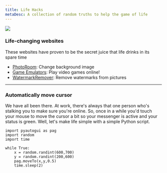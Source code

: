 ---
title: Life Hacks
metaDesc: A collection of random truths to help the game of life
---

<img src="/images/life-hacks.jpeg" />

### Life-changing websites

These websites have proven to be the secret juice that life drinks in its spare time

- [PhotoRoom](https://app.photoroom.com/create): Change background image
- [Game Emulators](https://emulatorgames.online/): Play video games online!
- [WatermarkRemover](https://www.watermarkremover.io/): Remove watermarks from pictures

---

### Automatically move cursor

We have all been there. At work, there's always that one person who's stalking you to make sure you're online. So, once in a while you'd touch your mouse to move the cursor a bit so your messenger is active and your status is green. Well, let's make life simple with a simple Python script.

```
import pyautogui as pag
import random
import time

while True:
	x = random.randint(600,700)
	y = random.randint(200,600)
	pag.moveTo(x,y,0.5)
	time.sleep(2)
```
